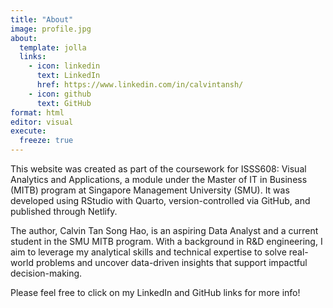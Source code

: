 ```yaml
---
title: "About"
image: profile.jpg
about:
  template: jolla
  links:
    - icon: linkedin
      text: LinkedIn
      href: https://www.linkedin.com/in/calvintansh/
    - icon: github
      text: GitHub
format: html
editor: visual
execute: 
  freeze: true
---
```


This website was created as part of the coursework for ISSS608: Visual Analytics and Applications, a module under the Master of IT in Business (MITB) program at Singapore Management University (SMU). It was developed using RStudio with Quarto, version-controlled via GitHub, and published through Netlify.

The author, Calvin Tan Song Hao, is an aspiring Data Analyst and a current student in the SMU MITB program. With a background in R&D engineering, I aim to leverage my analytical skills and technical expertise to solve real-world problems and uncover data-driven insights that support impactful decision-making.

::: callout-note
Please feel free to click on my LinkedIn and GitHub links for more info!
:::

